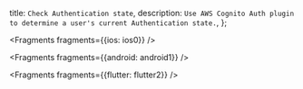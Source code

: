   title: `Check Authentication state`,
  description: `Use AWS Cognito Auth plugin to determine a user's current Authentication state.`,
};


<Fragments fragments={{ios: ios0}} />


<Fragments fragments={{android: android1}} />


<Fragments fragments={{flutter: flutter2}} />
